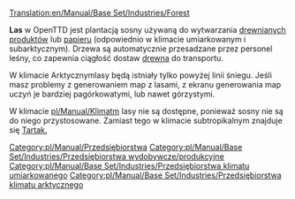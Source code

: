 [[Translation:en/Manual/Base Set/Industries/Forest]]

{{pl/Manual/Base Set/Industries/Przedsiębiorstwa|name=Las
|image=en/Manual/Base Set/Industries/Forest(industry).png
|caption=Umiarkowany
|image2=en/Manual/Base Set/Industries/Snowforest.png
|caption2=Arktyczny
|climates=[[en/Umarkowany]], [[pl/Manual/Klimat]]
|accepts=Nic
|produces=[[pl/Manual/Base Set/Cargos/Drewno|Drewno]]
}}
'''Las''' w OpenTTD jest plantacją sosny używaną do wytwarzania [[pl/Manual/Base Set/Cargos/Towary|drewnianych produktów]] lub [[pl/Manual/Base Set/Cargos/Papier|papieru]] (odpowiednio w klimacie umiarkowanym i subarktycznym). Drzewa są automatycznie przesadzane przez personel leśny, co zapewnia ciągłość dostaw [[pl/Manual/Base Set/Cargos/Drewno|drewna]] do transportu.

W klimacie Arktycznymlasy będą istniały tylko powyżej linii śniegu. Jeśli masz problemy z generowaniem map z lasami, z ekranu generowania map uczyń je bardziej pagórkowatymi, lub nawet górzystymi.

W klimacie [[pl/Manual/Klimat]]m lasy nie są dostępne, ponieważ sosny nie są do niego przystosowane. Zamiast tego w klimacie subtropikalnym znajduje się [[en/Tartak (tropikalny/Pl)|Tartak.]]

{{pl/Manual/Base Set/Industries/Navbox Industries}}

[[Category:pl/Manual/Przedsiębiorstwa]]
[[Category:pl/Manual/Base Set/Industries/Przedsiębiorstwa wydobywcze/produkcyjne]]
[[Category:pl/Manual/Base Set/Industries/Przedsiębiorstwa klimatu umiarkowanego]]
[[Category:pl/Manual/Base Set/Industries/Przedsiębiorstwa klimatu arktycznego]]